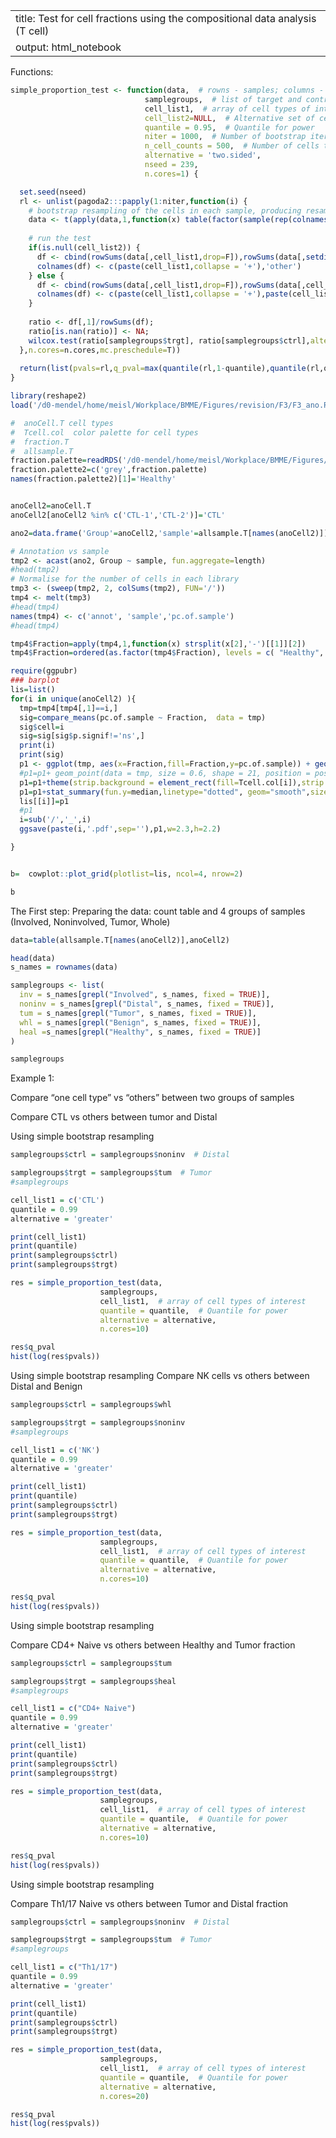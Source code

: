 
---
title: Test for cell fractions using the compositional data analysis (T cell)
output: html_notebook
---



Functions:

```r
simple_proportion_test <- function(data,  # rowns - samples; columns - cell types
                              samplegroups,  # list of target and control groups
                              cell_list1,  # array of cell types of interest
                              cell_list2=NULL,  # Alternative set of cells; NULL when "others"
                              quantile = 0.95,  # Quantile for power
                              niter = 1000,  # Number of bootstrap iterations
                              n_cell_counts = 500,  # Number of cells to remain
                              alternative = 'two.sided',
                              nseed = 239,
                              n.cores=1) {

  set.seed(nseed)
  rl <- unlist(pagoda2:::papply(1:niter,function(i) {
    # bootstrap resampling of the cells in each sample, producing resampled version of the data table
    data <- t(apply(data,1,function(x) table(factor(sample(rep(colnames(data),x),sum(x),replace = T),levels=colnames(data)))))
    
    # run the test
    if(is.null(cell_list2)) {
      df <- cbind(rowSums(data[,cell_list1,drop=F]),rowSums(data[,setdiff(colnames(data),cell_list1),drop=F])); 
      colnames(df) <- c(paste(cell_list1,collapse = '+'),'other')
    } else {
      df <- cbind(rowSums(data[,cell_list1,drop=F]),rowSums(data[,cell_list2,drop=F])); 
      colnames(df) <- c(paste(cell_list1,collapse = '+'),paste(cell_list2,collapse = '+'))
    }
    
    ratio <- df[,1]/rowSums(df); 
    ratio[is.nan(ratio)] <- NA;
    wilcox.test(ratio[samplegroups$trgt], ratio[samplegroups$ctrl],alternative = alternative)$p.value
  },n.cores=n.cores,mc.preschedule=T))
  
  return(list(pvals=rl,q_pval=max(quantile(rl,1-quantile),quantile(rl,quantile))))
}
```




```r

library(reshape2)
load('/d0-mendel/home/meisl/Workplace/BMME/Figures/revision/F3/F3_ano.RData')

#  anoCell.T cell types
#  Tcell.col  color palette for cell types
#  fraction.T
#  allsample.T
fraction.palette=readRDS('/d0-mendel/home/meisl/Workplace/BMME/Figures/revision/data/fraction.palette.rds')
fraction.palette2=c('grey',fraction.palette)
names(fraction.palette2)[1]='Healthy'


anoCell2=anoCell.T
anoCell2[anoCell2 %in% c('CTL-1','CTL-2')]='CTL'

ano2=data.frame('Group'=anoCell2,'sample'=allsample.T[names(anoCell2)])

# Annotation vs sample
tmp2 <- acast(ano2, Group ~ sample, fun.aggregate=length)
#head(tmp2)
# Normalise for the number of cells in each library
tmp3 <- (sweep(tmp2, 2, colSums(tmp2), FUN='/'))
tmp4 <- melt(tmp3)
#head(tmp4)
names(tmp4) <- c('annot', 'sample','pc.of.sample')
#head(tmp4)

tmp4$Fraction=apply(tmp4,1,function(x) strsplit(x[2],'-')[[1]][2])
tmp4$Fraction=ordered(as.factor(tmp4$Fraction), levels = c( "Healthy", "Benign", "Distal","Involved","Tumor"))

```



```r
require(ggpubr)
### barplot
lis=list()
for(i in unique(anoCell2) ){
  tmp=tmp4[tmp4[,1]==i,]
  sig=compare_means(pc.of.sample ~ Fraction,  data = tmp)
  sig$cell=i
  sig=sig[sig$p.signif!='ns',]
  print(i)
  print(sig)
  p1 <- ggplot(tmp, aes(x=Fraction,fill=Fraction,y=pc.of.sample)) + geom_boxplot(outlier.shape = -1,width=0.3,position=position_dodge(width=0.1))+ facet_wrap(~annot,scales="free_y")  + theme_bw() + theme(axis.text.x = element_text(angle = 90, hjust = 1)) + theme(axis.text.x=element_blank()) + xlab("")  + ylab("")
  #p1=p1+ geom_point(data = tmp, size = 0.6, shape = 21, position = position_jitterdodge()) 
  p1=p1+theme(strip.background = element_rect(fill=Tcell.col[i]),strip.text = element_text(colour = 'black'))+ theme(legend.position="none")
  p1=p1+stat_summary(fun.y=median,linetype="dotted", geom="smooth",size=0.8, aes(group=0),color='gray30')+scale_fill_manual(values=fraction.palette2)
  lis[[i]]=p1
  #p1
  i=sub('/','_',i)
  ggsave(paste(i,'.pdf',sep=''),p1,w=2.3,h=2.2)

}


b=  cowplot::plot_grid(plotlist=lis, ncol=4, nrow=2)

b


```





The First step:
Preparing the data: count table and 4 groups of samples (Involved, Noninvolved, Tumor, Whole)


```r
data=table(allsample.T[names(anoCell2)],anoCell2)

head(data)
s_names = rownames(data)

samplegroups <- list(
  inv = s_names[grepl("Involved", s_names, fixed = TRUE)],
  noninv = s_names[grepl("Distal", s_names, fixed = TRUE)],
  tum = s_names[grepl("Tumor", s_names, fixed = TRUE)],
  whl = s_names[grepl("Benign", s_names, fixed = TRUE)],
  heal =s_names[grepl("Healthy", s_names, fixed = TRUE)]
)

samplegroups
```











Example 1:

Compare "one cell type" vs "others" between two groups of samples 

Compare CTL vs others between tumor and Distal


Using simple bootstrap resampling
```r


samplegroups$ctrl = samplegroups$noninv  # Distal

samplegroups$trgt = samplegroups$tum  # Tumor
#samplegroups

cell_list1 = c('CTL')
quantile = 0.99
alternative = 'greater'

print(cell_list1)
print(quantile)
print(samplegroups$ctrl)
print(samplegroups$trgt)

res = simple_proportion_test(data,
                    samplegroups,
                    cell_list1,  # array of cell types of interest
                    quantile = quantile,  # Quantile for power
                    alternative = alternative,
                    n.cores=10)

res$q_pval
hist(log(res$pvals))
```




Using simple bootstrap resampling
Compare NK cells vs others between Distal and Benign

```r


samplegroups$ctrl = samplegroups$whl  

samplegroups$trgt = samplegroups$noninv  
#samplegroups

cell_list1 = c('NK')
quantile = 0.99
alternative = 'greater'

print(cell_list1)
print(quantile)
print(samplegroups$ctrl)
print(samplegroups$trgt)

res = simple_proportion_test(data,
                    samplegroups,
                    cell_list1,  # array of cell types of interest
                    quantile = quantile,  # Quantile for power
                    alternative = alternative,
                    n.cores=10)

res$q_pval
hist(log(res$pvals))
```







Using simple bootstrap resampling

Compare CD4+ Naive vs others between Healthy and Tumor fraction

```r


samplegroups$ctrl = samplegroups$tum  

samplegroups$trgt = samplegroups$heal  
#samplegroups

cell_list1 = c("CD4+ Naive")
quantile = 0.99
alternative = 'greater'

print(cell_list1)
print(quantile)
print(samplegroups$ctrl)
print(samplegroups$trgt)

res = simple_proportion_test(data,
                    samplegroups,
                    cell_list1,  # array of cell types of interest
                    quantile = quantile,  # Quantile for power
                    alternative = alternative,
                    n.cores=10)

res$q_pval
hist(log(res$pvals))
```













Using simple bootstrap resampling

Compare Th1/17 Naive vs others between Tumor and Distal fraction

```r


samplegroups$ctrl = samplegroups$noninv  # Distal

samplegroups$trgt = samplegroups$tum  # Tumor
#samplegroups

cell_list1 = c("Th1/17")
quantile = 0.99
alternative = 'greater'

print(cell_list1)
print(quantile)
print(samplegroups$ctrl)
print(samplegroups$trgt)

res = simple_proportion_test(data,
                    samplegroups,
                    cell_list1,  # array of cell types of interest
                    quantile = quantile,  # Quantile for power
                    alternative = alternative,
                    n.cores=20)

res$q_pval
hist(log(res$pvals))
```










